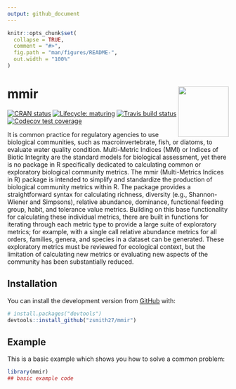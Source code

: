 ```yaml
---
output: github_document
---
```


<!-- README.md is generated from README.Rmd. Please edit that file -->

```r
knitr::opts_chunk$set(
  collapse = TRUE,
  comment = "#>",
  fig.path = "man/figures/README-",
  out.width = "100%"
)
```

# mmir <img src='man/figures/logo.png' align="right" height="115" />

<!-- badges: start -->
[![CRAN status](https://www.r-pkg.org/badges/version/mmir)](https://CRAN.R-project.org/package=mmir)
[![Lifecycle: maturing](https://img.shields.io/badge/lifecycle-maturing-blue.svg)](https://www.tidyverse.org/lifecycle/#maturing)
[![Travis build status](https://travis-ci.org/zsmith27/mmir.svg?branch=master)](https://travis-ci.org/zsmith27/mmir)
[![Codecov test coverage](https://codecov.io/gh/zsmith27/mmir/branch/master/graph/badge.svg)](https://codecov.io/gh/zsmith27/mmir?branch=master)
<!-- badges: end -->

It is common practice for regulatory agencies to use biological communities, such as macroinvertebrate, fish, or diatoms, to evaluate water quality condition. Multi-Metric Indices (MMI) or Indices of Biotic Integrity are the standard models for biological assessment, yet there is no package in R specifically dedicated to calculating common or exploratory biological community metrics. The mmir (Multi-Metrics Indices in R) package is intended to simplify and standardize the production of biological community metrics within R. The package provides a straightforward syntax for calculating richness, diversity (e.g., Shannon-Wiener and Simpsons), relative abundance, dominance, functional feeding group, habit, and tolerance value metrics. Building on this base functionality for calculating these individual metrics, there are built in functions for iterating through each metric type to provide a large suite of exploratory metrics; for example, with a single call relative abundance metrics for all orders, families, genera, and species in a dataset can be generated. These exploratory metrics must be reviewed for ecological context, but the limitation of calculating new metrics or evaluating new aspects of the community has been substantially reduced.

## Installation

You can install the development version from [GitHub](https://github.com/) with:

``` r
# install.packages("devtools")
devtools::install_github("zsmith27/mmir")
```
## Example

This is a basic example which shows you how to solve a common problem:

```r
library(mmir)
## basic example code
```

